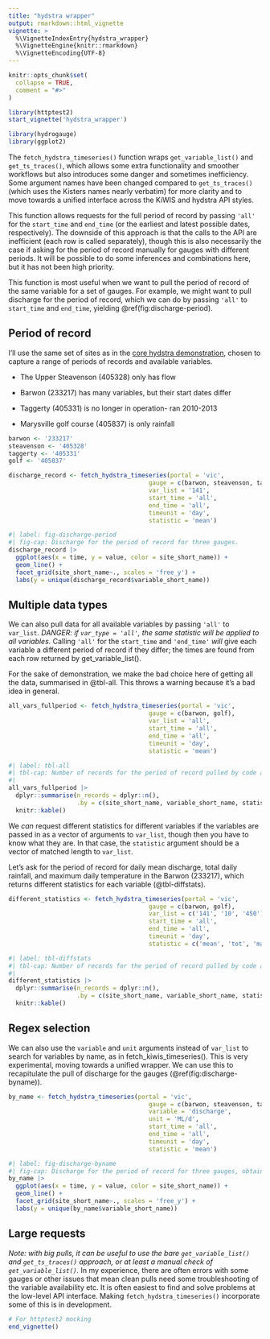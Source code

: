 ```yaml
---
title: "hydstra wrapper"
output: rmarkdown::html_vignette
vignette: >
  %\VignetteIndexEntry{hydstra_wrapper}
  %\VignetteEngine{knitr::rmarkdown}
  %\VignetteEncoding{UTF-8}
---
```


```r
knitr::opts_chunk$set(
  collapse = TRUE,
  comment = "#>"
)

library(httptest2)
start_vignette('hydstra_wrapper')
```

```r
library(hydrogauge)
library(ggplot2)
```

The `fetch_hydstra_timeseries()` function wraps `get_variable_list()` and `get_ts_traces()`, which allows some extra functionality and smoother workflows but also introduces some danger and sometimes inefficiency. Some argument names have been changed compared to `get_ts_traces()` (which uses the Kisters names nearly verbatim) for more clarity and to move towards a unified interface across the KiWIS and hydstra API styles.

This function allows requests for the full period of record by passing `'all'` for the `start_time` and `end_time` (or the earliest and latest possible dates, respectively). The downside of this approach is that the calls to the API are inefficient (each row is called separately), though this is also necessarily the case if asking for the period of record manually for gauges with different periods. It will be possible to do some inferences and combinations here, but it has not been high priority. 

This function is most useful when we want to pull the period of record of the same variable for a set of gauges. For example, we might want to pull discharge for the period of record, which we can do by passing `'all'` to `start_time` and `end_time`, yielding \@ref(fig:discharge-period).

## Period of record

I'll use the same set of sites as in the [core hydstra demonstration](hydstra_traces_workflow.Rmd), chosen to capture a range of periods of records and available variables.

-   The Upper Steavenson (405328) only has flow

-   Barwon (233217) has many variables, but their start dates differ

-   Taggerty (405331) is no longer in operation- ran 2010-2013

-   Marysville golf course (405837) is only rainfall

```r
barwon <- '233217'
steavenson <- '405328'
taggerty <- '405331'
golf <- '405837'
```

```r
discharge_record <- fetch_hydstra_timeseries(portal = 'vic', 
                                       gauge = c(barwon, steavenson, taggerty),
                                       var_list = '141',
                                       start_time = 'all',
                                       end_time = 'all',
                                       timeunit = 'day',
                                       statistic = 'mean')
```

```r
#| label: fig-discharge-period
#| fig-cap: Discharge for the period of record for three gauges.
discharge_record |> 
  ggplot(aes(x = time, y = value, color = site_short_name)) +
  geom_line() +
  facet_grid(site_short_name~., scales = 'free_y') +
  labs(y = unique(discharge_record$variable_short_name))
```

## Multiple data types

We can also pull data for all available variables by passing `'all'` to `var_list`. *DANGER: if `var_type = 'all'`, the same statistic will be applied to all variables.* Calling `'all'` for the `start_time` and `'end_time'` *will* give each variable a different period of record if they differ; the times are found from each row returned by get_variable_list(). 

For the sake of demonstration, we make the bad choice here of getting all the data, summarised in @tbl-all. This throws a warning because it's a bad idea in general.

```r
all_vars_fullperiod <- fetch_hydstra_timeseries(portal = 'vic', 
                                       gauge = c(barwon, golf),
                                       var_list = 'all',
                                       start_time = 'all',
                                       end_time = 'all',
                                       timeunit = 'day',
                                       statistic = 'mean')
```
```r
#| label: tbl-all
#| tbl-cap: Number of records for the period of record pulled by code above. Note that the Rainfall measurements will be daily means, which is not appropriate.
#| 
all_vars_fullperiod |> 
  dplyr::summarise(n_records = dplyr::n(), 
                   .by = c(site_short_name, variable_short_name, statistic)) |> 
  knitr::kable()
```

We *can* request different statistics for different variables if the variables are passed in as a vector of arguments to `var_list`, though then you have to know what they are. In that case, the `statistic` argument should be a vector of matched length to `var_list`.

Let's ask for the period of record for daily mean discharge, total daily rainfall, and maximum daily temperature in the Barwon (233217), which returns different statistics for each variable (@tbl-diffstats).

```r
different_statistics <- fetch_hydstra_timeseries(portal = 'vic', 
                                       gauge = c(barwon, golf),
                                       var_list = c('141', '10', '450'),
                                       start_time = 'all',
                                       end_time = 'all',
                                       timeunit = 'day',
                                       statistic = c('mean', 'tot', 'max'))
```

```r
#| label: tbl-diffstats
#| tbl-cap: Number of records for the period of record pulled by code above. By using a vector of statistics matching the vector of var_list, we can use different statistics for each variable.
#| 
different_statistics |> 
  dplyr::summarise(n_records = dplyr::n(), 
                   .by = c(site_short_name, variable_short_name, statistic)) |> 
  knitr::kable()
```

## Regex selection

We can also use the `variable` and `unit` arguments instead of `var_list` to search for variables by name, as in fetch_kiwis_timeseries(). This is very experimental, moving towards a unified wrapper. We can use this to recapitulate the pull of discharge for the gauges (\@ref(fig:discharge-byname)).

```r
by_name <- fetch_hydstra_timeseries(portal = 'vic', 
                                       gauge = c(barwon, steavenson, taggerty),
                                       variable = 'discharge',
                                       unit = 'ML/d',
                                       start_time = 'all',
                                       end_time = 'all',
                                       timeunit = 'day',
                                       statistic = 'mean')
```

```r
#| label: fig-discharge-byname
#| fig-cap: Discharge for the period of record for three gauges, obtained by name.
by_name |> 
  ggplot(aes(x = time, y = value, color = site_short_name)) +
  geom_line() +
  facet_grid(site_short_name~., scales = 'free_y') +
  labs(y = unique(by_name$variable_short_name))
```

## Large requests

*Note: with big pulls, it can be useful to use the bare `get_variable_list()` and `get_ts_traces()` approach, or at least a manual check of `get_variable_list()`.* In my experience, there are often errors with some gauges or other issues that mean clean pulls need some troubleshooting of the variable availability etc. It is often easiest to find and solve problems at the low-level API interface. Making `fetch_hydstra_timeseries()` incorporate some of this is in development.

```r
# For httptest2 mocking
end_vignette()
```
